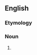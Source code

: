 ==English==
===Etymology===
{{suffix|en|immanent|cy}}

===Noun===
{{en-noun|-|immanencies}}
# {{alternative form of|immanence|lang=en}}